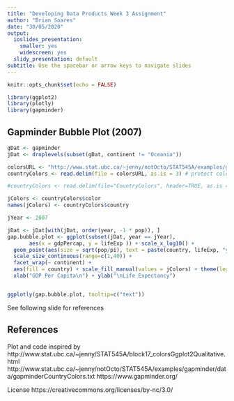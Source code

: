 ---
title: "Developing Data Products Week 3 Assignment"
author: "Brian Soares"
date: "30/05/2020"
output:
  ioslides_presentation:
    smaller: yes
    widescreen: yes
  slidy_presentation: default
subtitle: Use the spacebar or arrow keys to navigate slides
---

```{r setup, include=FALSE}
knitr::opts_chunk$set(echo = FALSE)
```

```{r echo=FALSE, warning=FALSE, message=FALSE }
library(ggplot2)
library(plotly)
library(gapminder)
```

## Gapminder Bubble Plot (2007)

```{r echo=FALSE, warning=FALSE, message=FALSE}

gDat <- gapminder
jDat <- droplevels(subset(gDat, continent != "Oceania"))

colorsURL <- "http://www.stat.ubc.ca/~jenny/notOcto/STAT545A/examples/gapminder/data/gapminderCountryColors.txt"
countryColors <- read.delim(file = colorsURL, as.is = 3) # protect color

#countryColors <- read.delim(file="CountryColors", header=TRUE, as.is = 3)

jColors <- countryColors$color
names(jColors) <- countryColors$country

jYear <- 2007

jDat <- jDat[with(jDat, order(year, -1 * pop)), ]
gap.bubble.plot <- ggplot(subset(jDat, year == jYear),
       aes(x = gdpPercap, y = lifeExp )) + scale_x_log10() +
  geom_point(aes(size = sqrt(pop/pi), text = paste(country, lifeExp, "years")), pch = 21) + 
  scale_size_continuous(range=c(1,40)) +
  facet_wrap(~ continent) + 
  aes(fill = country) + scale_fill_manual(values = jColors) + theme(legend.position="none") +
  xlab("GDP Per Capita\n") + ylab("\nLife Expectancy")


ggplotly(gap.bubble.plot, tooltip=c("text"))

```

See following slide for references

## References

Plot and code inspired by
http://www.stat.ubc.ca/~jenny/STAT545A/block17_colorsGgplot2Qualitative.html
http://www.stat.ubc.ca/~jenny/notOcto/STAT545A/examples/gapminder/data/gapminderCountryColors.txt
https://www.gapminder.org/

License
https://creativecommons.org/licenses/by-nc/3.0/